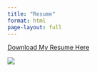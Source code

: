 ```yaml
---
title: "Resume"
format: html
page-layout: full
---
```


[Download My Resume Here](Resume.pdf){.btn .btn-primary}

![](images/Resume.png)
